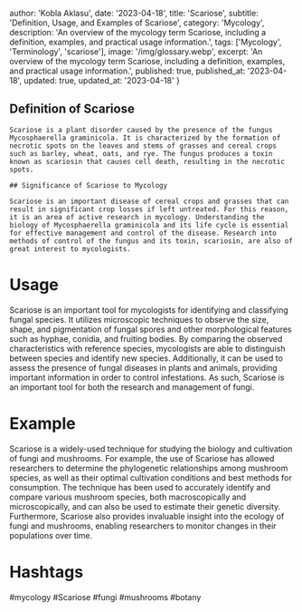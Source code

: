 
  author: 'Kobla Aklasu',
  date: '2023-04-18',
  title: 'Scariose',
  subtitle: 'Definition, Usage, and Examples of Scariose',
  category: 'Mycology',
  description: 'An overview of the mycology term Scariose, including a definition, examples, and practical usage information.',
  tags: ['Mycology', 'Terminology', 'scariose'],
  image: '/img/glossary.webp',
  excerpt: 'An overview of the mycology term Scariose, including a definition, examples, and practical usage information.',
  published: true,
  published_at: '2023-04-18',
  updated: true,
  updated_at: '2023-04-18'
}




## Definition of Scariose
    
    Scariose is a plant disorder caused by the presence of the fungus Mycosphaerella graminicola. It is characterized by the formation of necrotic spots on the leaves and stems of grasses and cereal crops such as barley, wheat, oats, and rye. The fungus produces a toxin known as scariosin that causes cell death, resulting in the necrotic spots.
    
    ## Significance of Scariose to Mycology
    
    Scariose is an important disease of cereal crops and grasses that can result in significant crop losses if left untreated. For this reason, it is an area of active research in mycology. Understanding the biology of Mycosphaerella graminicola and its life cycle is essential for effective management and control of the disease. Research into methods of control of the fungus and its toxin, scariosin, are also of great interest to mycologists.

# Usage

Scariose is an important tool for mycologists for identifying and classifying fungal species. It utilizes microscopic techniques to observe the size, shape, and pigmentation of fungal spores and other morphological features such as hyphae, conidia, and fruiting bodies. By comparing the observed characteristics with reference species, mycologists are able to distinguish between species and identify new species. Additionally, it can be used to assess the presence of fungal diseases in plants and animals, providing important information in order to control infestations. As such, Scariose is an important tool for both the research and management of fungi.

# Example

Scariose is a widely-used technique for studying the biology and cultivation of fungi and mushrooms. For example, the use of Scariose has allowed researchers to determine the phylogenetic relationships among mushroom species, as well as their optimal cultivation conditions and best methods for consumption. The technique has been used to accurately identify and compare various mushroom species, both macroscopically and microscopically, and can also be used to estimate their genetic diversity. Furthermore, Scariose also provides invaluable insight into the ecology of fungi and mushrooms, enabling researchers to monitor changes in their populations over time.

# Hashtags

#mycology #Scariose #fungi #mushrooms #botany

